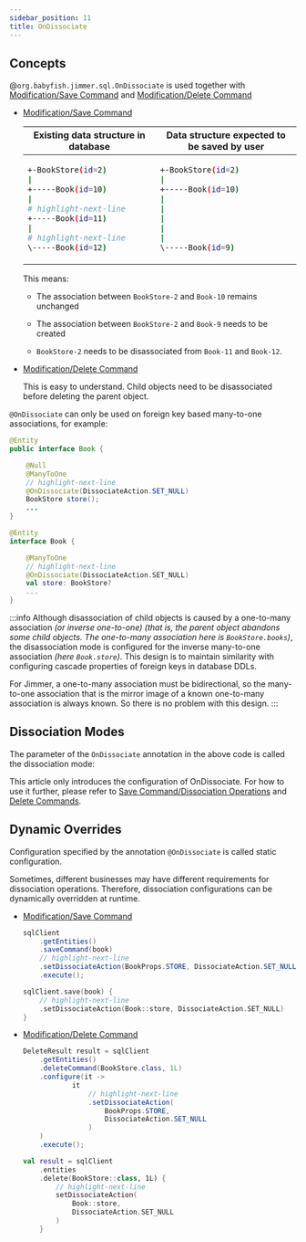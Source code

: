 ```yaml
---
sidebar_position: 11
title: OnDissociate
---
```



## Concepts

@`org.babyfish.jimmer.sql.OnDissociate` is used together with [Modification/Save Command](../../mutation/save-command) and [Modification/Delete Command](../../mutation/delete-command)

- [Modification/Save Command](../../mutation/save-command)

    <table>
    <thead>
    <tr>
    <th>Existing data structure in database</th>
    <th>Data structure expected to be saved by user</th>
    </tr>
    </thead>
    <tbody>
    <tr>
    <td>

    ```sh
    +-BookStore(id=2)
    |
    +-----Book(id=10)
    |
    # highlight-next-line
    +-----Book(id=11) 
    |
    # highlight-next-line
    \-----Book(id=12)

    
    ```

    </td>
    <td>

    ```sh
    +-BookStore(id=2)
    |
    +-----Book(id=10)
    |
    |
    |
    |
    |
    \-----Book(id=9)
    ```

    </td>
    </tr>
    </tbody>
    </table>

    This means:

    - The association between `BookStore-2` and `Book-10` remains unchanged

    - The association between `BookStore-2` and `Book-9` needs to be created

    - `BookStore-2` needs to be disassociated from `Book-11` and `Book-12`.

- [Modification/Delete Command](../../mutation/delete-command)

    This is easy to understand. Child objects need to be disassociated before deleting the parent object.

`@OnDissociate` can only be used on foreign key based many-to-one associations, for example:

<Tabs groupId="language">
<TabItem value="java" label="Java">  

```java title="Book.java"
@Entity
public interface Book {

    @Null
    @ManyToOne
    // highlight-next-line  
    @OnDissociate(DissociateAction.SET_NULL)
    BookStore store();
    ...
}
```

</TabItem>
<TabItem value="kotlin" label="Kotlin">

```kotlin title="Book.kt" 
@Entity
interface Book {

    @ManyToOne
    // highlight-next-line
    @OnDissociate(DissociateAction.SET_NULL) 
    val store: BookStore?
    ...
}
```

</TabItem>
</Tabs>

:::info
Although disassociation of child objects is caused by a one-to-many association *(or inverse one-to-one)* *(that is, the parent object abandons some child objects. The one-to-many association here is `BookStore.books`)*, the disassociation mode is configured for the inverse many-to-one association *(here `Book.store`)*. This design is to maintain similarity with configuring cascade properties of foreign keys in database DDLs.

For Jimmer, a one-to-many association must be bidirectional, so the many-to-one association that is the mirror image of a known one-to-many association is always known. So there is no problem with this design.
:::

## Dissociation Modes

The parameter of the `OnDissociate` annotation in the above code is called the dissociation mode:

<DissociateMode/>

This article only introduces the configuration of OnDissociate. For how to use it further, please refer to [Save Command/Dissociation Operations](../../mutation/save-command/association/dissociation) and [Delete Commands](../../mutation/delete-command).

## Dynamic Overrides 

Configuration specified by the annotation `@OnDissociate` is called static configuration.

Sometimes, different businesses may have different requirements for dissociation operations. Therefore, dissociation configurations can be dynamically overridden at runtime.

-   [Modification/Save Command](../../mutation/save-command)

    <Tabs groupId="language">
    <TabItem value="java" label="Java">

    ```java
    sqlClient
        .getEntities()
        .saveCommand(book)
        // highlight-next-line
        .setDissociateAction(BookProps.STORE, DissociateAction.SET_NULL)
        .execute();
    ```

    </TabItem>
    <TabItem value="kotlin" label="Kotlin">

    ```kotlin
    sqlClient.save(book) {
        // highlight-next-line
        .setDissociateAction(Book::store, DissociateAction.SET_NULL)
    }
    ```

    </TabItem>
    </Tabs>

-   [Modification/Delete Command](../../mutation/delete-command)

    <Tabs groupId="language">
    <TabItem value="java" label="Java">

    ```java
    DeleteResult result = sqlClient
        .getEntities()
        .deleteCommand(BookStore.class, 1L)
        .configure(it ->
                it
                    // highlight-next-line
                    .setDissociateAction(
                        BookProps.STORE,
                        DissociateAction.SET_NULL
                    )
        )
        .execute();
    ```

    </TabItem>
    <TabItem value="kotlin" label="Kotlin">

    ```kotlin
    val result = sqlClient
        .entities
        .delete(BookStore::class, 1L) {
            // highlight-next-line
            setDissociateAction(
                Book::store, 
                DissociateAction.SET_NULL
            )
        }
    ```

    </TabItem>
    </Tabs>